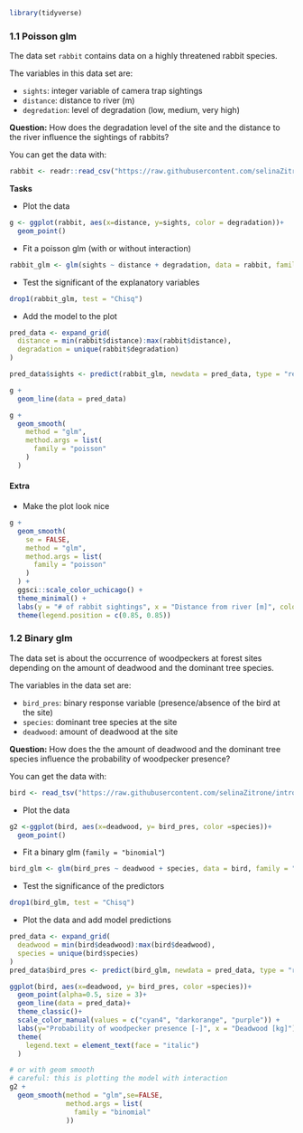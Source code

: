 ```r
library(tidyverse)
```


### 1.1 Poisson glm

The data set `rabbit` contains data on a highly threatened rabbit species.

The variables in this data set are:

- `sights`: integer variable of camera trap sightings
- `distance`: distance to river (m)
- `degredation`: level of degradation (low, medium, very high)

**Question:** How does the degradation level of the site and the distance to the river influence the sightings of rabbits?

You can get the data with:

```r
rabbit <- readr::read_csv("https://raw.githubusercontent.com/selinaZitrone/intro-r-data-analysis/master/data/rabbit.csv")
```
**Tasks**

- Plot the data

```r
g <- ggplot(rabbit, aes(x=distance, y=sights, color = degradation))+
  geom_point()
```

- Fit a poisson glm (with or without interaction)

```r
rabbit_glm <- glm(sights ~ distance + degradation, data = rabbit, family = "poisson")
```

- Test the significant of the explanatory variables

```r
drop1(rabbit_glm, test = "Chisq")
```

- Add the model to the plot

```r
pred_data <- expand_grid(
  distance = min(rabbit$distance):max(rabbit$distance),
  degradation = unique(rabbit$degradation)
)

pred_data$sights <- predict(rabbit_glm, newdata = pred_data, type = "response")

g +
  geom_line(data = pred_data)
```
```r
g +
  geom_smooth(
    method = "glm",
    method.args = list(
      family = "poisson"
    )
  )
```

#### Extra

- Make the plot look nice

```r
g +
  geom_smooth(
    se = FALSE,
    method = "glm",
    method.args = list(
      family = "poisson"
    )
  ) +
  ggsci::scale_color_uchicago() +
  theme_minimal() +
  labs(y = "# of rabbit sightings", x = "Distance from river [m]", color = "Degradation level") +
  theme(legend.position = c(0.85, 0.85))
```

### 1.2 Binary glm

The data set is about the occurrence of woodpeckers at forest sites depending on the amount of deadwood and the dominant tree species.

The variables in the data set are:

- `bird_pres`: binary response variable (presence/absence of the bird at the site)
- `species`: dominant tree species at the site
- `deadwood`: amount of deadwood at the site

**Question:** How does the the amount of deadwood and the dominant tree species influence the probability of woodpecker presence?

You can get the data with:

```r
bird <- read_tsv("https://raw.githubusercontent.com/selinaZitrone/intro-r-data-analysis/master/data/bird.csv")
```

- Plot the data

```r
g2 <-ggplot(bird, aes(x=deadwood, y= bird_pres, color =species))+
  geom_point()
```

- Fit a binary glm (`family = "binomial"`)

```r
bird_glm <- glm(bird_pres ~ deadwood + species, data = bird, family = "binomial")
```

- Test the significance of the predictors

```r
drop1(bird_glm, test = "Chisq")
```
- Plot the data and add model predictions

```r
pred_data <- expand_grid(
  deadwood = min(bird$deadwood):max(bird$deadwood),
  species = unique(bird$species)
)
pred_data$bird_pres <- predict(bird_glm, newdata = pred_data, type = "response")

ggplot(bird, aes(x=deadwood, y= bird_pres, color =species))+
  geom_point(alpha=0.5, size = 3)+
  geom_line(data = pred_data)+
  theme_classic()+
  scale_color_manual(values = c("cyan4", "darkorange", "purple")) +
  labs(y="Probability of woodpecker presence [-]", x = "Deadwood [kg]") +
  theme(
    legend.text = element_text(face = "italic")
  )

```
```r
# or with geom smooth
# careful: this is plotting the model with interaction
g2 +
  geom_smooth(method = "glm",se=FALSE,
              method.args = list(
                family = "binomial"
              ))
```



